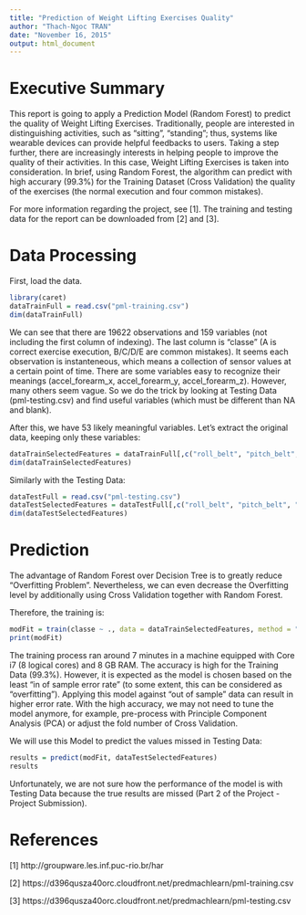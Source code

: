 ```yaml
---
title: "Prediction of Weight Lifting Exercises Quality"
author: "Thach-Ngoc TRAN"
date: "November 16, 2015"
output: html_document
---
```


# Executive Summary

This report is going to apply a Prediction Model (Random Forest) to predict the quality of Weight Lifting Exercises. Traditionally, people are interested in distinguishing activities, such as "sitting", "standing"; thus, systems like wearable devices can provide helpful feedbacks to users. Taking a step further, there are increasingly interests in helping people to improve the quality of their activities. In this case, Weight Lifting Exercises is taken into consideration. In brief, using Random Forest, the algorithm can predict with high accurary (99.3%) for the Training Dataset (Cross Validation) the quality of the exercises (the normal execution and four common mistakes).

For more information regarding the project, see [1]. The training and testing data for the report can be downloaded from [2] and [3].

# Data Processing

First, load the data.

```r
library(caret)
dataTrainFull = read.csv("pml-training.csv")
dim(dataTrainFull)
```
We can see that there are 19622 observations and 159 variables (not including the first column of indexing). The last column is "classe" (A is correct exercise execution, B/C/D/E are common mistakes). It seems each observation is instanteneous, which means a collection of sensor values at a certain point of time. There are some variables easy to recognize their meanings (accel_forearm_x, accel_forearm_y, accel_forearm_z). However, many others seem vague. So we do the trick by looking at Testing Data (pml-testing.csv) and find useful variables (which must be different than NA and blank).

After this, we have 53 likely meaningful variables. Let's extract the original data, keeping only these variables:

```r
dataTrainSelectedFeatures = dataTrainFull[,c("roll_belt", "pitch_belt", "yaw_belt", "total_accel_belt", "gyros_belt_x", "gyros_belt_y", "gyros_belt_z", "accel_belt_x", "accel_belt_y", "accel_belt_z", "magnet_belt_x", "magnet_belt_y", "magnet_belt_z", "roll_arm", "pitch_arm", "yaw_arm", "total_accel_arm", "gyros_arm_x", "gyros_arm_y", "gyros_arm_z", "accel_arm_x", "accel_arm_y", "accel_arm_z", "magnet_arm_x", "magnet_arm_y", "magnet_arm_z", "roll_dumbbell", "pitch_dumbbell", "yaw_dumbbell", "total_accel_dumbbell", "gyros_dumbbell_x", "gyros_dumbbell_y", "gyros_dumbbell_z", "accel_dumbbell_x", "accel_dumbbell_y", "accel_dumbbell_z", "magnet_dumbbell_x", "magnet_dumbbell_y", "magnet_dumbbell_z", "roll_forearm", "pitch_forearm", "yaw_forearm", "total_accel_forearm", "gyros_forearm_x", "gyros_forearm_y", "gyros_forearm_z", "accel_forearm_x", "accel_forearm_y", "accel_forearm_z", "magnet_forearm_x", "magnet_forearm_y", "magnet_forearm_z", "classe")]
dim(dataTrainSelectedFeatures)
```

Similarly with the Testing Data:

```r
dataTestFull = read.csv("pml-testing.csv")
dataTestSelectedFeatures = dataTestFull[,c("roll_belt", "pitch_belt", "yaw_belt", "total_accel_belt", "gyros_belt_x", "gyros_belt_y", "gyros_belt_z", "accel_belt_x", "accel_belt_y", "accel_belt_z", "magnet_belt_x", "magnet_belt_y", "magnet_belt_z", "roll_arm", "pitch_arm", "yaw_arm", "total_accel_arm", "gyros_arm_x", "gyros_arm_y", "gyros_arm_z", "accel_arm_x", "accel_arm_y", "accel_arm_z", "magnet_arm_x", "magnet_arm_y", "magnet_arm_z", "roll_dumbbell", "pitch_dumbbell", "yaw_dumbbell", "total_accel_dumbbell", "gyros_dumbbell_x", "gyros_dumbbell_y", "gyros_dumbbell_z", "accel_dumbbell_x", "accel_dumbbell_y", "accel_dumbbell_z", "magnet_dumbbell_x", "magnet_dumbbell_y", "magnet_dumbbell_z", "roll_forearm", "pitch_forearm", "yaw_forearm", "total_accel_forearm", "gyros_forearm_x", "gyros_forearm_y", "gyros_forearm_z", "accel_forearm_x", "accel_forearm_y", "accel_forearm_z", "magnet_forearm_x", "magnet_forearm_y", "magnet_forearm_z")]
dim(dataTestSelectedFeatures)
```

# Prediction

The advantage of Random Forest over Decision Tree is to greatly reduce "Overfitting Problem". Nevertheless, we can even decrease the Overfitting level by additionally using Cross Validation together with Random Forest.

Therefore, the training is:

```r
modFit = train(classe ~ ., data = dataTrainSelectedFeatures, method = "rf", trControl = trainControl(method = "cv", number = 3), allowParallel = T)
print(modFit)
```

The training process ran around 7 minutes in a machine equipped with Core i7 (8 logical cores) and 8 GB RAM. The accuracy is high for the Training Data (99.3%). However, it is expected as the model is chosen based on the least "in of sample error rate" (to some extent, this can be considered as "overfitting"). Applying this model against "out of sample" data can result in higher error rate. With the high accuracy, we may not need to tune the model anymore, for example, pre-process with Principle Component Analysis (PCA) or adjust the fold number of Cross Validation.

We will use this Model to predict the values missed in Testing Data:

```r
results = predict(modFit, dataTestSelectedFeatures)
results
```

Unfortunately, we are not sure how the performance of the model is with Testing Data because the true results are missed (Part 2 of the Project - Project Submission).

# References

[1] http://groupware.les.inf.puc-rio.br/har

[2] https://d396qusza40orc.cloudfront.net/predmachlearn/pml-training.csv

[3] https://d396qusza40orc.cloudfront.net/predmachlearn/pml-testing.csv


